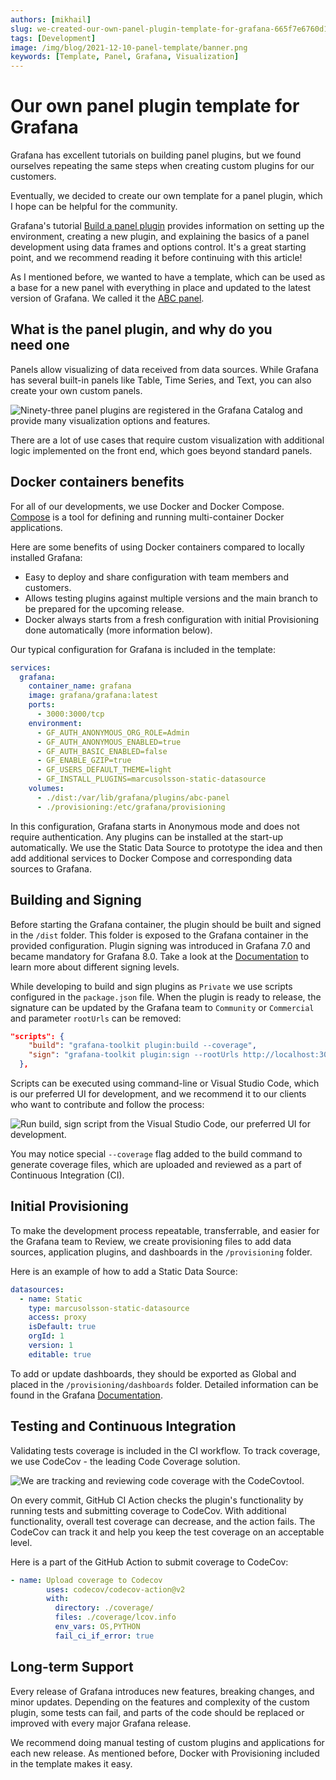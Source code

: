 ```yaml
---
authors: [mikhail]
slug: we-created-our-own-panel-plugin-template-for-grafana-665f7e6760d1
tags: [Development]
image: /img/blog/2021-12-10-panel-template/banner.png
keywords: [Template, Panel, Grafana, Visualization]
---
```



# Our own panel plugin template for Grafana

Grafana has excellent tutorials on building panel plugins, but we found ourselves repeating the same steps when creating custom plugins for our customers.

<!--truncate-->

Eventually, we decided to create our own template for a panel plugin, which I hope can be helpful for the community.

Grafana's tutorial [Build a panel plugin](https://grafana.com/tutorials/build-a-panel-plugin/) provides information on setting up the environment, creating a new plugin, and explaining the basics of a panel development using data frames and options control. It's a great starting point, and we recommend reading it before continuing with this article!

As I mentioned before, we wanted to have a template, which can be used as a base for a new panel with everything in place and updated to the latest version of Grafana. We called it the [ABC panel](https://github.com/VolkovLabs/volkovlabs-abc-panel).

## What is the panel plugin, and why do you need one

Panels allow visualizing of data received from data sources. While Grafana has several built-in panels like Table, Time Series, and Text, you can also create your own custom panels.

<Image
  title="Ninety-three panel plugins are registered in the Grafana Catalog and provide many visualization options and features."
  src="/img/blog/2021-12-10-panel-template/panels.png"
/>

There are a lot of use cases that require custom visualization with additional logic implemented on the front end, which goes beyond standard panels.

## Docker containers benefits

For all of our developments, we use Docker and Docker Compose. [Compose](https://docs.docker.com/compose/) is a tool for defining and running multi-container Docker applications.

Here are some benefits of using Docker containers compared to locally installed Grafana:

- Easy to deploy and share configuration with team members and customers.
- Allows testing plugins against multiple versions and the main branch to be prepared for the upcoming release.
- Docker always starts from a fresh configuration with initial Provisioning done automatically (more information below).

Our typical configuration for Grafana is included in the template:

```yaml
services:
  grafana:
    container_name: grafana
    image: grafana/grafana:latest
    ports:
      - 3000:3000/tcp
    environment:
      - GF_AUTH_ANONYMOUS_ORG_ROLE=Admin
      - GF_AUTH_ANONYMOUS_ENABLED=true
      - GF_AUTH_BASIC_ENABLED=false
      - GF_ENABLE_GZIP=true
      - GF_USERS_DEFAULT_THEME=light
      - GF_INSTALL_PLUGINS=marcusolsson-static-datasource
    volumes:
      - ./dist:/var/lib/grafana/plugins/abc-panel
      - ./provisioning:/etc/grafana/provisioning
```

In this configuration, Grafana starts in Anonymous mode and does not require authentication. Any plugins can be installed at the start-up automatically. We use the Static Data Source to prototype the idea and then add additional services to Docker Compose and corresponding data sources to Grafana.

## Building and Signing

Before starting the Grafana container, the plugin should be built and signed in the `/dist` folder. This folder is exposed to the Grafana container in the provided configuration. Plugin signing was introduced in Grafana 7.0 and became mandatory for Grafana 8.0. Take a look at the [Documentation](https://grafana.com/docs/grafana/latest/developers/plugins/sign-a-plugin/) to learn more about different signing levels.

While developing to build and sign plugins as `Private` we use scripts configured in the `package.json` file. When the plugin is ready to release, the signature can be updated by the Grafana team to `Community` or `Commercial` and parameter `rootUrls` can be removed:

```json
"scripts": {
    "build": "grafana-toolkit plugin:build --coverage",
    "sign": "grafana-toolkit plugin:sign --rootUrls http://localhost:3000/",
  },
```

Scripts can be executed using command-line or Visual Studio Code, which is our preferred UI for development, and we recommend it to our clients who want to contribute and follow the process:

<Image
  title="Run build, sign script from the Visual Studio Code, our preferred UI for development."
  src="/img/blog/2021-12-10-panel-template/vscode.png"
/>

You may notice special `--coverage` flag added to the build command to generate coverage files, which are uploaded and reviewed as a part of Continuous Integration (CI).

## Initial Provisioning

To make the development process repeatable, transferrable, and easier for the Grafana team to Review, we create provisioning files to add data sources, application plugins, and dashboards in the `/provisioning` folder.

Here is an example of how to add a Static Data Source:

```yaml
datasources:
  - name: Static
    type: marcusolsson-static-datasource
    access: proxy
    isDefault: true
    orgId: 1
    version: 1
    editable: true
```

To add or update dashboards, they should be exported as Global and placed in the `/provisioning/dashboards` folder. Detailed information can be found in the Grafana [Documentation](https://grafana.com/docs/grafana/latest/administration/provisioning/).

## Testing and Continuous Integration

Validating tests coverage is included in the CI workflow. To track coverage, we use CodeCov - the leading Code Coverage solution.

<Image
  title="We are tracking and reviewing code coverage with the CodeCovtool."
  src="/img/blog/2021-12-10-panel-template/codecov.png"
/>

On every commit, GitHub CI Action checks the plugin's functionality by running tests and submitting coverage to CodeCov. With additional functionality, overall test coverage can decrease, and the action fails. The CodeCov can track it and help you keep the test coverage on an acceptable level.

Here is a part of the GitHub Action to submit coverage to CodeCov:

```yaml
- name: Upload coverage to Codecov
        uses: codecov/codecov-action@v2
        with:
          directory: ./coverage/
          files: ./coverage/lcov.info
          env_vars: OS,PYTHON
          fail_ci_if_error: true
```

## Long-term Support

Every release of Grafana introduces new features, breaking changes, and minor updates. Depending on the features and complexity of the custom plugin, some tests can fail, and parts of the code should be replaced or improved with every major Grafana release.

We recommend doing manual testing of custom plugins and applications for each new release. As mentioned before, Docker with Provisioning included in the template makes it easy.

